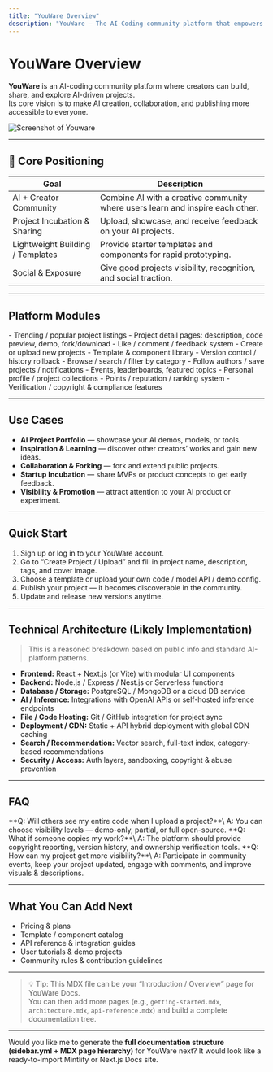 ```yaml
---
title: "YouWare Overview"
description: "YouWare — The AI-Coding community platform that empowers creators to build and share AI-driven projects."
---
```



# YouWare Overview

**YouWare** is an AI-coding community platform where creators can build, share, and explore AI-driven projects.\
Its core vision is to make AI creation, collaboration, and publishing more accessible to everyone.

<Frame>
  <img
    src="/images/youware.png"
    alt="Screenshot of Youware"
    style={{ borderRadius:"0.5rem" }}
  />
</Frame>

---

## 🎯 Core Positioning

| Goal                             | Description                                                                    |
| -------------------------------- | ------------------------------------------------------------------------------ |
| AI + Creator Community           | Combine AI with a creative community where users learn and inspire each other. |
| Project Incubation & Sharing     | Upload, showcase, and receive feedback on your AI projects.                    |
| Lightweight Building / Templates | Provide starter templates and components for rapid prototyping.                |
| Social & Exposure                | Give good projects visibility, recognition, and social traction.               |

---

## Platform Modules

<Tabs>
  <Tab title="Tab">
    - Trending / popular project listings
    - Project detail pages: description, code preview, demo, fork/download
    - Like / comment / feedback system
  </Tab>
  <Tab title="Tab">
    - Create or upload new projects
    - Template & component library
    - Version control / history rollback
  </Tab>
  <Tab title="Tab">
    - Browse / search / filter by category
    - Follow authors / save projects / notifications
    - Events, leaderboards, featured topics
  </Tab>
  <Tab title="Tab">
    - Personal profile / project collections
    - Points / reputation / ranking system
    - Verification / copyright & compliance features
  </Tab>
</Tabs>

---

## Use Cases

- **AI Project Portfolio** — showcase your AI demos, models, or tools.
- **Inspiration & Learning** — discover other creators’ works and gain new ideas.
- **Collaboration & Forking** — fork and extend public projects.
- **Startup Incubation** — share MVPs or product concepts to get early feedback.
- **Visibility & Promotion** — attract attention to your AI product or experiment.

---

## Quick Start

1. Sign up or log in to your YouWare account.
2. Go to “Create Project / Upload” and fill in project name, description, tags, and cover image.
3. Choose a template or upload your own code / model API / demo config.
4. Publish your project — it becomes discoverable in the community.
5. Update and release new versions anytime.

---

## Technical Architecture (Likely Implementation)

> This is a reasoned breakdown based on public info and standard AI-platform patterns.

- **Frontend:** React + Next.js (or Vite) with modular UI components
- **Backend:** Node.js / Express / Nest.js or Serverless functions
- **Database / Storage:** PostgreSQL / MongoDB or a cloud DB service
- **AI / Inference:** Integrations with OpenAI APIs or self-hosted inference endpoints
- **File / Code Hosting:** Git / GitHub integration for project sync
- **Deployment / CDN:** Static + API hybrid deployment with global CDN caching
- **Search / Recommendation:** Vector search, full-text index, category-based recommendations
- **Security / Access:** Auth layers, sandboxing, copyright & abuse prevention

---

## FAQ

<tip>
  **Q: Will others see my entire code when I upload a project?**\
  A: You can choose visibility levels — demo-only, partial, or full open-source.
</tip>

<warning>
  **Q: What if someone copies my work?**\
  A: The platform should provide copyright reporting, version history, and ownership verification tools.
</warning>

<info>
  **Q: How can my project get more visibility?**\
  A: Participate in community events, keep your project updated, engage with comments, and improve visuals & descriptions.
</info>

---

## What You Can Add Next

- Pricing & plans
- Template / component catalog
- API reference & integration guides
- User tutorials & demo projects
- Community rules & contribution guidelines

---

> 💡 Tip: This MDX file can be your “Introduction / Overview” page for YouWare Docs.\
> You can then add more pages (e.g., `getting-started.mdx`, `architecture.mdx`, `api-reference.mdx`) and build a complete documentation tree.

---

Would you like me to generate the **full documentation structure (sidebar.yml + MDX page hierarchy)** for YouWare next? It would look like a ready-to-import Mintlify or Next.js Docs site.